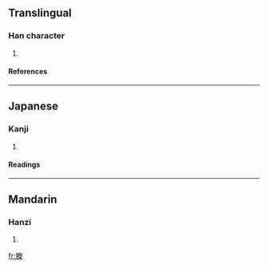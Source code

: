 ==Translingual==
===Han character===
{{Han char|rn=75|rad=木|as=10|sn=14|four=|canj=月火手木 (BFQD)}}
# {{defn|Han|sort=木10}}
====References====
{{Han ref|kx=0545.070|dkj=15290|dj=0887.170|hdz=32102.170|uh=69BA|ud=27066}}

----
==Japanese==
===Kanji===
{{ja-kanji|grade=|rs=木10}}
# {{defn|Japanese}} 
====Readings====
{{ja-readings|on=[[しょう]] (shō)|kun=[[はたのけいしをもつぐ]] (hatanokeishiwomotsugu)}}

----
==Mandarin==
===Hanzi===
{{cmn-hanzi|pin=[[shèng]] (sheng4)|wg=sheng<sup>4</sup>}}
# {{defn|Mandarin}}

[[fr:榺]]